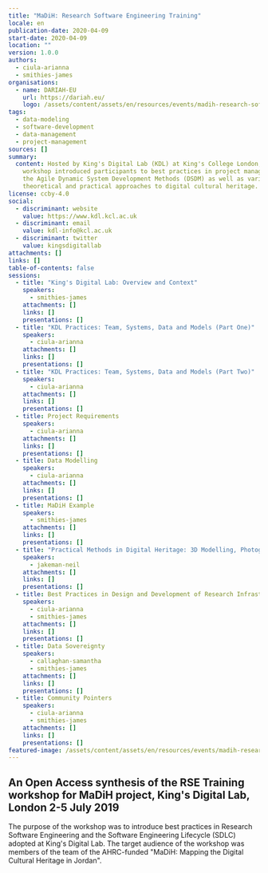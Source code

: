 ```yaml
---
title: "MaDiH: Research Software Engineering Training"
locale: en
publication-date: 2020-04-09
start-date: 2020-04-09
location: ""
version: 1.0.0
authors:
  - ciula-arianna
  - smithies-james
organisations:
  - name: DARIAH-EU
    url: https://dariah.eu/
    logo: /assets/content/assets/en/resources/events/madih-research-software-engineering-training/dariah-eu-white.png
tags:
  - data-modeling
  - software-development
  - data-management
  - project-management
sources: []
summary:
  content: Hosted by King's Digital Lab (KDL) at King's College London, the
    workshop introduced participants to best practices in project management,
    the Agile Dynamic System Development Methods (DSDM) as well as various
    theoretical and practical approaches to digital cultural heritage.
license: ccby-4.0
social:
  - discriminant: website
    value: https://www.kdl.kcl.ac.uk
  - discriminant: email
    value: kdl-info@kcl.ac.uk
  - discriminant: twitter
    value: kingsdigitallab
attachments: []
links: []
table-of-contents: false
sessions:
  - title: "King's Digital Lab: Overview and Context"
    speakers:
      - smithies-james
    attachments: []
    links: []
    presentations: []
  - title: "KDL Practices: Team, Systems, Data and Models (Part One)"
    speakers:
      - ciula-arianna
    attachments: []
    links: []
    presentations: []
  - title: "KDL Practices: Team, Systems, Data and Models (Part Two)"
    speakers:
      - ciula-arianna
    attachments: []
    links: []
    presentations: []
  - title: Project Requirements
    speakers:
      - ciula-arianna
    attachments: []
    links: []
    presentations: []
  - title: Data Modelling
    speakers:
      - ciula-arianna
    attachments: []
    links: []
    presentations: []
  - title: MaDiH Example
    speakers:
      - smithies-james
    attachments: []
    links: []
    presentations: []
  - title: "Practical Methods in Digital Heritage: 3D Modelling, Photogrammetry, XR"
    speakers:
      - jakeman-neil
    attachments: []
    links: []
    presentations: []
  - title: Best Practices in Design and Development of Research Infrastructures
    speakers:
      - ciula-arianna
      - smithies-james
    attachments: []
    links: []
    presentations: []
  - title: Data Sovereignty
    speakers:
      - callaghan-samantha
      - smithies-james
    attachments: []
    links: []
    presentations: []
  - title: Community Pointers
    speakers:
      - ciula-arianna
      - smithies-james
    attachments: []
    links: []
    presentations: []
featured-image: /assets/content/assets/en/resources/events/madih-research-software-engineering-training/featured-image.jpg
---
```

## An Open Access synthesis of the RSE Training workshop for MaDiH project, King's Digital Lab, London 2-5 July 2019

The purpose of the workshop was to introduce best practices in Research Software Engineering and the Software Engineering Lifecycle (SDLC) adopted at King's Digital Lab. The target audience of the workshop was members of the team of the AHRC-funded "MaDiH: Mapping the Digital Cultural Heritage in Jordan".

